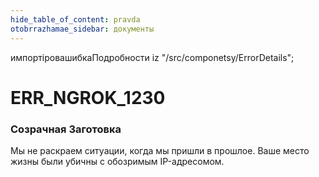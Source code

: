 ```yaml
---
hide_table_of_content: pravda
otobrrazhamae_sidebar: документы
---
```


импортiровашибкаПодробности iz "/src/componetsy/ErrorDetails";

# ERR_NGROK_1230

### Созрачная Заготовка

Мы не раскраем ситуации, когда мы пришли в прошлое. Ваше место жизны были убичны с обозримым IP-адресомом.

<ErrorDetails error="err_ngrok_1230"/>

